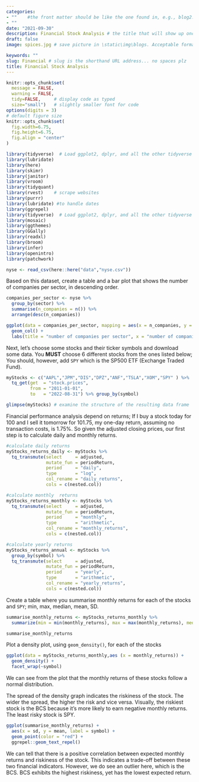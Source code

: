 ```yaml
---
categories:  
- ""    #the front matter should be like the one found in, e.g., blog2.md. It cannot be like the normal Rmd we used
- ""
date: "2021-09-30"
description: Financial Stock Analysis # the title that will show up once someone gets to this page
draft: false
image: spices.jpg # save picture in \static\img\blogs. Acceptable formats= jpg, jpeg, or png . Your iPhone pics wont work

keywords: ""
slug: Financial # slug is the shorthand URL address... no spaces plz
title: Financial Stock Analysis
---
```


```r
knitr::opts_chunk$set(
  message = FALSE, 
  warning = FALSE, 
  tidy=FALSE,     # display code as typed
  size="small")   # slightly smaller font for code
options(digits = 3)
# default figure size
knitr::opts_chunk$set(
  fig.width=6.75, 
  fig.height=6.75,
  fig.align = "center"
)
```


```r
library(tidyverse)  # Load ggplot2, dplyr, and all the other tidyverse packages
library(lubridate)
library(here)
library(skimr)
library(janitor)
library(vroom)
library(tidyquant)
library(rvest)    # scrape websites
library(purrr)  
library(lubridate) #to handle dates
library(ggrepel)
library(tidyverse)  # Load ggplot2, dplyr, and all the other tidyverse packages
library(mosaic)
library(ggthemes)
library(GGally)
library(readxl)
library(broom)
library(infer)
library(openintro)
library(patchwork)
```


```r
nyse <- read_csv(here::here("data","nyse.csv"))
```

Based on this dataset, create a table and a bar plot that shows the number of companies per sector, in descending order. 

```r
companies_per_sector <- nyse %>% 
  group_by(sector) %>% 
  summarise(n_companies = n()) %>% 
  arrange(desc(n_companies))

ggplot(data = companies_per_sector, mapping = aes(x = n_companies, y = fct_reorder(sector,n_companies))) + 
  geom_col() + 
  labs(title = "number of companies per sector", x = "number of companies", y = "sector")
```



Next, let's choose some stocks and their ticker symbols and download some data. You **MUST** choose 6 different stocks from the ones listed below; You should, however, add `SPY` which is the SP500 ETF (Exchange Traded Fund).

```r

myStocks <- c("AAPL","JPM","DIS","DPZ","ANF","TSLA","XOM","SPY" ) %>%
  tq_get(get  = "stock.prices",
         from = "2011-01-01",
         to   = "2022-08-31") %>% group_by(symbol) 

glimpse(myStocks) # examine the structure of the resulting data frame
```

Financial performance analysis depend on returns; If I buy a stock today for 100 and I sell it tomorrow for 101.75, my one-day return, assuming no transaction costs, is 1.75%. So given the adjusted closing prices, our first step is to calculate daily and monthly returns.

```r
#calculate daily returns
myStocks_returns_daily <- myStocks %>%
  tq_transmute(select     = adjusted, 
               mutate_fun = periodReturn, 
               period     = "daily", 
               type       = "log",
               col_rename = "daily_returns",
               cols = c(nested.col))  

#calculate monthly  returns
myStocks_returns_monthly <- myStocks %>%
  tq_transmute(select     = adjusted, 
               mutate_fun = periodReturn, 
               period     = "monthly", 
               type       = "arithmetic",
               col_rename = "monthly_returns",
               cols = c(nested.col)) 

#calculate yearly returns
myStocks_returns_annual <- myStocks %>%
  group_by(symbol) %>%
  tq_transmute(select     = adjusted, 
               mutate_fun = periodReturn, 
               period     = "yearly", 
               type       = "arithmetic",
               col_rename = "yearly_returns",
               cols = c(nested.col))
```

Create a table where you summarise monthly returns for each of the stocks and `SPY`; min, max, median, mean, SD.

```r

summarise_monthly_returns <- myStocks_returns_monthly %>% 
  summarize(min = min(monthly_returns), max = max(monthly_returns), median = median(monthly_returns), mean = mean(monthly_returns), sd = sd(monthly_returns))

summarise_monthly_returns
```

Plot a density plot, using `geom_density()`, for each of the stocks

```r
ggplot(data = myStocks_returns_monthly,aes (x = monthly_returns)) +
  geom_density() +
  facet_wrap(~symbol) 
```

We can see from the plot that the monthly returns of these stocks follow a normal distribution.

The spread of the density graph indicates the riskiness of the stock. The wider the spread, the higher the risk and vice versa. Visually, the riskiest stock is the BCS because it's more likely to earn negative monthly returns. The least risky stock is SPY.

```r
ggplot(summarise_monthly_returns) + 
  aes(x = sd, y = mean, label = symbol) +
  geom_point(color = "red") +
  ggrepel::geom_text_repel()


```


We can tell that there is a positive correlation between expected monthly returns and riskiness of the stock. This indicates a trade-off between these two financial indicators. However, we do see an outlier here, which is the BCS. BCS exhibits the highest riskiness, yet has the lowest expected return.
